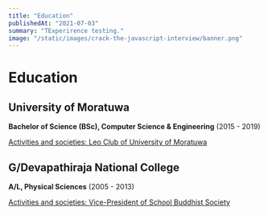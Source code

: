 ```yaml
---
title: "Education"
publishedAt: "2021-07-03"
summary: "TExperirence testing."
image: "/static/images/crack-the-javascript-interview/banner.png"
---
```


# Education

## University of Moratuwa
**Bachelor of Science (BSc), Computer Science & Engineering** (2015 - 2019)

<u>Activities and societies: Leo Club of University of Moratuwa</u><br/>

## G/Devapathiraja National College
**A/L, Physical Sciences** (2005 - 2013)

<u>Activities and societies: Vice-President of School Buddhist Society</u><br/>